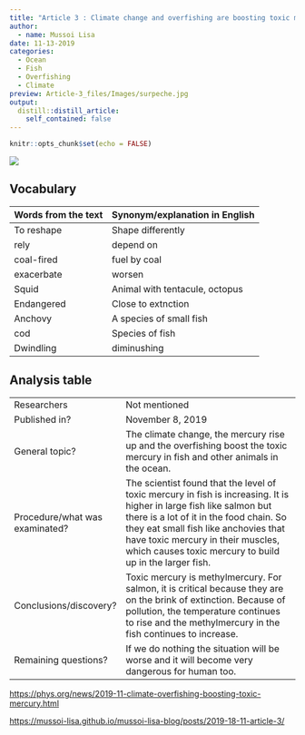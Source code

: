 ```yaml
---
title: "Article 3 : Climate change and overfishing are boosting toxic mercury levels in fish"
author:
  - name: Mussoi Lisa
date: 11-13-2019
categories:
  - Ocean
  - Fish
  - Overfishing
  - Climate 
preview: Article-3_files/Images/surpeche.jpg
output:
  distill::distill_article:
    self_contained: false
---
```


```r
knitr::opts_chunk$set(echo = FALSE)
```


![](Article-3_files/Images/mercure.png)




## Vocabulary 

| Words from the text | Synonym/explanation in English |
| ------------------- | ------------------------------ |
| To reshape| Shape differently  |
|  rely | depend on  |
| coal-fired | fuel by coal |
| exacerbate | worsen |
| Squid | Animal with tentacule, octopus |
| Endangered | Close to extnction|
| Anchovy | A species of small fish |
| cod |  Species of fish |
| Dwindling |diminushing |

## Analysis table 

|                              |                                                                     |
| ---------------------------- | ------------------------------------------------------------------- |
| Researchers                  |  Not mentioned     |
| Published in?                |  November 8, 2019  |
| General topic?               | The climate change, the mercury rise up and the overfishing boost the toxic mercury in fish and other animals in the ocean. |
| Procedure/what was examinated? | The scientist found that the level of toxic mercury in fish is increasing. It is higher in large fish like salmon but there is a lot of it in the food chain. So they eat small fish like anchovies that have toxic mercury in their muscles, which causes toxic mercury to build up in the larger fish.  |
| Conclusions/discovery?       | Toxic mercury is methylmercury. For salmon, it is critical because they are on the brink of extinction. Because of pollution, the temperature continues to rise and the methylmercury in the fish continues to increase.|
| Remaining questions?         | If we do nothing the situation will be worse and it will become very dangerous for human too.  |

<https://phys.org/news/2019-11-climate-overfishing-boosting-toxic-mercury.html>

<https://mussoi-lisa.github.io/mussoi-lisa-blog/posts/2019-18-11-article-3/>

